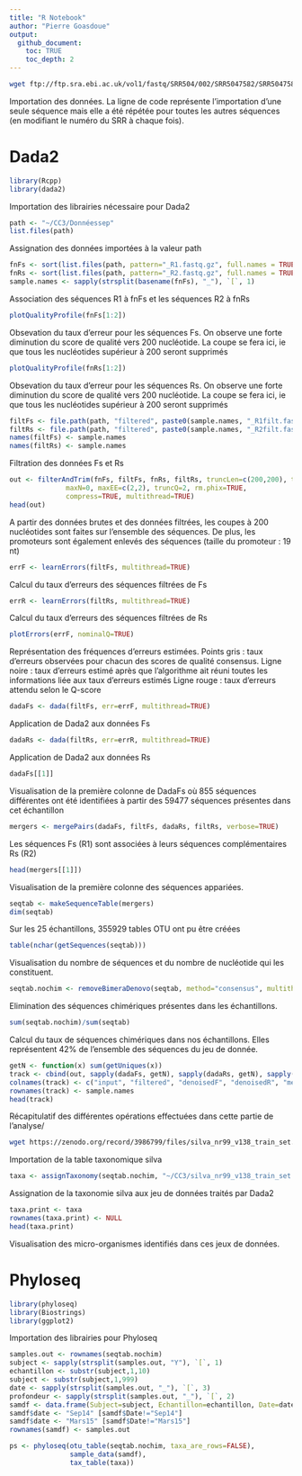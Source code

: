 ```yaml
---
title: "R Notebook"
author: "Pierre Goasdoue"
output:
  github_document:
    toc: TRUE
    toc_depth: 2
---
```


```bash
wget ftp://ftp.sra.ebi.ac.uk/vol1/fastq/SRR504/002/SRR5047582/SRR5047582_2.fastq.gz
```
Importation des données. La ligne de code représente l'importation d'une seule séquence mais elle a été répétée pour toutes les autres séquences (en modifiant le numéro du SRR à chaque fois).

# Dada2

```r
library(Rcpp)
library(dada2)
```
Importation des librairies nécessaire pour Dada2

```r
path <- "~/CC3/Donnéessep"
list.files(path)
```
Assignation des données importées à la valeur path

```r
fnFs <- sort(list.files(path, pattern="_R1.fastq.gz", full.names = TRUE))
fnRs <- sort(list.files(path, pattern="_R2.fastq.gz", full.names = TRUE))
sample.names <- sapply(strsplit(basename(fnFs), "_"), `[`, 1)
```
Association des séquences R1 à fnFs et les séquences R2 à fnRs

```r
plotQualityProfile(fnFs[1:2])
```
Obsevation du taux d'erreur pour les séquences Fs. On observe une forte diminution du score de qualité vers 200 nucléotide. La coupe se fera ici, ie que tous les nucléotides supérieur à 200 seront supprimés

```r
plotQualityProfile(fnRs[1:2])
```
Obsevation du taux d'erreur pour les séquences Rs. On observe une forte diminution du score de qualité vers 200 nucléotide. La coupe se fera ici, ie que tous les nucléotides supérieur à 200 seront supprimés

```r
filtFs <- file.path(path, "filtered", paste0(sample.names, "_R1filt.fastq.gz"))
filtRs <- file.path(path, "filtered", paste0(sample.names, "_R2filt.fastq.gz"))
names(filtFs) <- sample.names
names(filtRs) <- sample.names
```
Filtration des données Fs et Rs

```r
out <- filterAndTrim(fnFs, filtFs, fnRs, filtRs, truncLen=c(200,200), trimLeft=19,
              maxN=0, maxEE=c(2,2), truncQ=2, rm.phix=TRUE,
              compress=TRUE, multithread=TRUE)
head(out)
```
A partir des données brutes et des données filtrées, les coupes à 200 nucléotides sont faites sur l'ensemble des séquences. De plus, les promoteurs sont également enlevés des séquences (taille du promoteur : 19 nt)

```r
errF <- learnErrors(filtFs, multithread=TRUE)
```
Calcul du taux d'erreurs des séquences filtrées de Fs

```r
errR <- learnErrors(filtRs, multithread=TRUE)
```
Calcul du taux d'erreurs des séquences filtrées de Rs

```r
plotErrors(errF, nominalQ=TRUE)
```
Représentation des fréquences d'erreurs estimées.
Points gris : taux d'erreurs observées pour chacun des scores de qualité consensus.
Ligne noire : taux d'erreurs estimé après que l'algorithme ait réuni toutes les informations liée aux taux d'erreurs estimés
Ligne rouge : taux d'erreurs attendu selon le Q-score

```r
dadaFs <- dada(filtFs, err=errF, multithread=TRUE)
```
Application de Dada2 aux données Fs

```r
dadaRs <- dada(filtRs, err=errR, multithread=TRUE)
```
Application de Dada2 aux données Rs

```r
dadaFs[[1]]
```
Visualisation de la première colonne de DadaFs où 855 séquences différentes ont été identifiées à partir des 59477 séquences présentes dans cet échantillon

```r
mergers <- mergePairs(dadaFs, filtFs, dadaRs, filtRs, verbose=TRUE)
```
Les séquences Fs (R1) sont associées à leurs séquences complémentaires Rs (R2)

```r
head(mergers[[1]])
```
Visualisation de la première colonne des séquences appariées.

```r
seqtab <- makeSequenceTable(mergers)
dim(seqtab)
```
Sur les 25 échantillons, 355929 tables OTU ont pu être créées

```r
table(nchar(getSequences(seqtab)))
```
Visualisation du nombre de séquences et du nombre de nucléotide qui les constituent.

```r
seqtab.nochim <- removeBimeraDenovo(seqtab, method="consensus", multithread=TRUE, verbose=TRUE)
```
Elimination des séquences chimériques présentes dans les échantillons.

```r
sum(seqtab.nochim)/sum(seqtab)
```
Calcul du taux de séquences chimériques dans nos échantillons. Elles représentent 42% de l'ensemble des séquences du jeu de donnée.

```r
getN <- function(x) sum(getUniques(x))
track <- cbind(out, sapply(dadaFs, getN), sapply(dadaRs, getN), sapply(mergers, getN), rowSums(seqtab.nochim))
colnames(track) <- c("input", "filtered", "denoisedF", "denoisedR", "merged", "nonchim")
rownames(track) <- sample.names
head(track)
```
Récapitulatif des différentes opérations effectuées dans cette partie de l'analyse/

```bash
wget https://zenodo.org/record/3986799/files/silva_nr99_v138_train_set.fa.gz
```
Importation de la table taxonomique silva

```r
taxa <- assignTaxonomy(seqtab.nochim, "~/CC3/silva_nr99_v138_train_set.fa.gz", multithread=TRUE)
```
Assignation de la taxonomie silva aux jeu de données traités par Dada2

```r
taxa.print <- taxa
rownames(taxa.print) <- NULL
head(taxa.print)
```
Visualisation des micro-organismes identifiés dans ces jeux de données. 

# Phyloseq

```r
library(phyloseq)
library(Biostrings)
library(ggplot2)
```
Importation des librairies pour Phyloseq

```r
samples.out <- rownames(seqtab.nochim)
subject <- sapply(strsplit(samples.out, "Y"), `[`, 1)
echantillon <- substr(subject,1,10)
subject <- substr(subject,1,999)
date <- sapply(strsplit(samples.out, "_"), `[`, 3)
profondeur <- sapply(strsplit(samples.out, "_"), `[`, 2)
samdf <- data.frame(Subject=subject, Echantillon=echantillon, Date=date, Profondeur=profondeur)
samdf$date <- "Sep14" [samdf$Date!="Sep14"] 
samdf$date <- "Mars15" [samdf$Date!="Mars15"] 
rownames(samdf) <- samples.out
```

```r
ps <- phyloseq(otu_table(seqtab.nochim, taxa_are_rows=FALSE), 
               sample_data(samdf), 
               tax_table(taxa))
```

